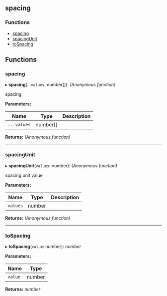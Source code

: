 <!-- This file generate automatically, should not modify that directly -->


<Meta title="API Reference/Styles/spacing" />

## spacing

### Functions

- [spacing](#spacing)
- [spacingUnit](#spacingunit)
- [toSpacing](#tospacing)

## Functions

### spacing

▸ **spacing**(...`values`: number[]): _(Anonymous function)_

spacing

**Parameters:**

| Name        | Type     | Description |
| ----------- | -------- | ----------- |
| `...values` | number[] |             |

**Returns:** _(Anonymous function)_

---

### spacingUnit

▸ **spacingUnit**(`values`: number): _(Anonymous function)_

spacing unit value

**Parameters:**

| Name     | Type   | Description |
| -------- | ------ | ----------- |
| `values` | number |             |

**Returns:** _(Anonymous function)_

---

### toSpacing

▸ **toSpacing**(`value`: number): _number_

**Parameters:**

| Name    | Type   |
| ------- | ------ |
| `value` | number |

**Returns:** _number_
